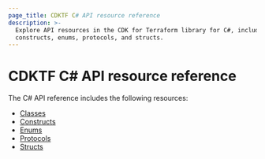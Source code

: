 ```yaml
---
page_title: CDKTF C# API resource reference
description: >-
  Explore API resources in the CDK for Terraform library for C#, including classes,
  constructs, enums, protocols, and structs.
---
```


# CDKTF C# API resource reference

The C# API reference includes the following resources:

- [Classes](/terraform/cdktf/api-reference/csharp/classes)
- [Constructs](/terraform/cdktf/api-reference/csharp/constructs)
- [Enums](/terraform/cdktf/api-reference/csharp/enums)
- [Protocols](/terraform/cdktf/api-reference/csharp/protocols)
- [Structs](/terraform/cdktf/api-reference/csharp/structs)
